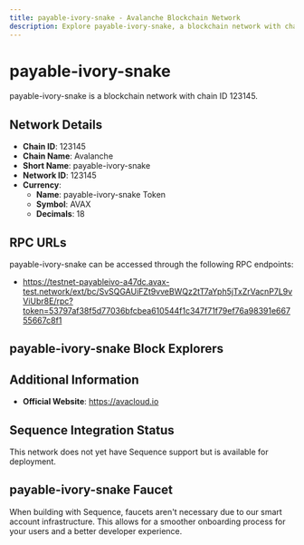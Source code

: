 ```yaml
--- 
title: payable-ivory-snake - Avalanche Blockchain Network
description: Explore payable-ivory-snake, a blockchain network with chain ID 123145. Learn about its native currency, payable-ivory-snake Token, and how to interact with the network.
---
```


# payable-ivory-snake

payable-ivory-snake is a blockchain network with chain ID 123145.

## Network Details

- **Chain ID**: 123145
- **Chain Name**: Avalanche
- **Short Name**: payable-ivory-snake
- **Network ID**: 123145
- **Currency**: 
  - **Name**: payable-ivory-snake Token
  - **Symbol**: AVAX
  - **Decimals**: 18

## RPC URLs

payable-ivory-snake can be accessed through the following RPC endpoints:

- https://testnet-payableivo-a47dc.avax-test.network/ext/bc/SvSQGAUiFZt9vveBWQz2tT7aYph5jTxZrVacnP7L9vViUbr8E/rpc?token=53797af38f5d77036bfcbea610544f1c347f71f79ef76a98391e66755667c8f1

## payable-ivory-snake Block Explorers



## Additional Information

- **Official Website**: https://avacloud.io

## Sequence Integration Status

This network does not yet have Sequence support but is available for deployment.

## payable-ivory-snake Faucet

When building with Sequence, faucets aren't necessary due to our smart account infrastructure. This allows for a smoother onboarding process for your users and a better developer experience.
